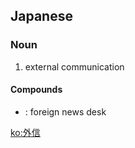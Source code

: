 ==Japanese==
{{ja-kanjitab|がい|しん|yomi=o}}

===Noun===
{{ja-noun|がいしん}}

# external communication

====Compounds====
* {{ja-r|外信部|がいしんぶ}}: foreign news desk

[[ko:外信]]